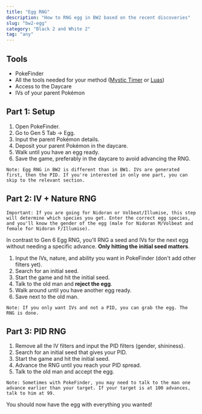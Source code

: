```yaml
---
title: "Egg RNG"
description: "How to RNG egg in BW2 based on the recent discoveries"
slug: "bw2-egg"
category: "Black 2 and White 2"
tag: "any"
---
```


## Tools

- PokeFinder
- All the tools needed for your method ([Mystic Timer](/mystic-timer) or [Luas](/desmume-setup))
- Access to the Daycare
- IVs of your parent Pokémon

## Part 1: Setup

1. Open PokeFinder.
2. Go to Gen 5 Tab -> Egg.
3. Input the parent Pokémon details.
4. Deposit your parent Pokémon in the daycare.
5. Walk until you have an egg ready.
6. Save the game, preferably in the daycare to avoid advancing the RNG.

```
Note: Egg RNG in BW2 is different than in BW1. IVs are generated first, then the PID. If you're interested in only one part, you can skip to the relevant section.
```

## Part 2: IV + Nature RNG

```
Important: If you are going for Nidoran or Volbeat/Illumise, this step will determine which species you get. Enter the correct egg species, and you'll know the gender of the egg (male for Nidoran M/Volbeat and female for Nidoran F/Illumise).
```

In contrast to Gen 6 Egg RNG, you'll RNG a seed and IVs for the next egg without needing a specific advance. **Only hitting the initial seed matters**.

1. Input the IVs, nature, and ability you want in PokeFinder (don't add other filters yet).
2. Search for an initial seed.
3. Start the game and hit the initial seed.
4. Talk to the old man and **reject the egg**.
5. Walk around until you have another egg ready.
6. Save next to the old man.

```
Note: If you only want IVs and not a PID, you can grab the egg. The RNG is done.
```

## Part 3: PID RNG

1. Remove all the IV filters and input the PID filters (gender, shininess).
2. Search for an initial seed that gives your PID.
3. Start the game and hit the initial seed.
4. Advance the RNG until you reach your PID spread.
5. Talk to the old man and accept the egg.

```
Note: Sometimes with PokeFinder, you may need to talk to the man one advance earlier than your target. If your target is at 100 advances, talk to him at 99.
```

You should now have the egg with everything you wanted!
